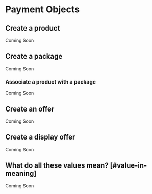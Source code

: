 # Payment Objects

## Create a product

Coming Soon

## Create a package

Coming Soon

### Associate a product with a package

Coming Soon

## Create an offer

Coming Soon

## Create a display offer

Coming Soon

## What do all these values mean? [#value-in-meaning]

Coming Soon